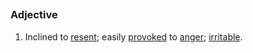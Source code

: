 =={{En}}==
===Adjective===
# Inclined to [[resent]]; easily [[provoked]] to [[anger]]; [[irritable]].